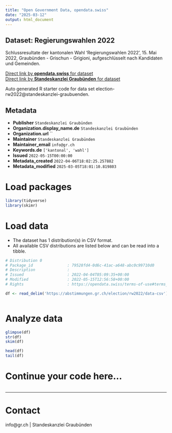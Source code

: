 ```yaml
---
title: "Open Government Data, opendata.swiss"
date: "2025-03-12"
output: html_document
---
```


## Dataset: Regierungswahlen 2022

Schlussresultate der kantonalen Wahl 'Regierungswahlen 2022', 15. Mai 2022, Graubünden - Grischun - Grigioni, aufgeschlüsselt nach Kandidaten und Gemeinden.

[Direct link by **opendata.swiss** for dataset](https://opendata.swiss/de/dataset/regierungswahlen-2022)<br>
[Direct link by **Standeskanzlei Graubünden** for dataset](https://abstimmungen.gr.ch/election/rw2022/data)

Auto generated R starter code for data set election-rw2022@standeskanzlei-graubuenden.

## Metadata

- **Publisher** `Standeskanzlei Graubünden`
- **Organization.display_name.de** `Standeskanzlei Graubünden`
- **Organization.url** ``
- **Maintainer** `Standeskanzlei Graubünden`
- **Maintainer_email** `info@gr.ch`
- **Keywords.de** `['kantonal', 'wahl']`
- **Issued** `2022-05-15T00:00:00`
- **Metadata_created** `2022-04-06T18:02:25.257882`
- **Metadata_modified** `2025-03-05T18:01:10.819803`


# Load packages

```r

library(tidyverse)
library(skimr)

```

# Load data

-   The dataset has 1 distribution(s) in CSV format.
-   All available CSV distributions are listed below and can be read into a tibble.

```r

# Distribution 0
# Package_id               : 79528fd4-0d6c-41ac-a648-abc0c99710d0
# Description              : 
# Issued                   : 2022-04-04T05:09:35+00:00
# Modified                 : 2022-05-15T12:56:58+00:00
# Rights                   : https://opendata.swiss/terms-of-use#terms_by

df <- read_delim('https://abstimmungen.gr.ch/election/rw2022/data-csv')



```

# Analyze data

```r

glimpse(df)
str(df)
skim(df)

head(df)
tail(df)

```

# Continue your code here...

```r

```

------------------------------------------------------------------------

# Contact

info@gr.ch | Standeskanzlei Graubünden
